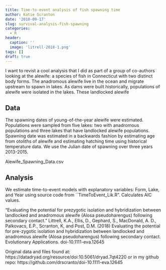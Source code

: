```yaml
---
title: Time-to-event analysis of fish spawning time
author: Katie Scranton
date: '2018-09-17'
slug: survival-analysis-fish-spawning
categories:
  - R
header:
  caption: ''
  image: 'litrell-2018-1.png'
tags: []
draft: true
---
```


I want to revist a cool analysis that I did as part of a group of co-authors looking at the alewife: a species of fish in Connecticut with two distinct body forms. The anadromous alewife live in the ocean and migrate upstream to spawn in lakes. As dams were built historically, populations of alewife were isolated in the lakes. These landlocked alewife 


## Data

The spawning dates of young-of-the-year alewife	were estimated. Populations were sampled from five lakes: two	with anadromous populations	and	three	lakes that have landlocked alewife populations. Spawning date was estimated in a backwards fashion by estimating age from otoliths of alewife and estimating hatching time using historical temperature data. We use the Julian date of spawning over three years 2013-2015. 

Alewife_Spawning_Data.csv

## Analysis

We estimate time-to-event	models with explanatory	variables: Form, Lake, and Year using source	code from	``TimeToEvent_Lik.R". Calculates	AIC	values.




"Evaluating the potential for prezygotic isolation and hybridization between landlocked and anadromous alewife (Alosa pseudoharengus) following secondary contact." Littrell,	K.A.,	Ellis,	D.,	Gephard,	S.,	MacDonald,	A.	D.,	Palkovacs,	E.P.,	Scranton,	K,	and	Post,	D.M.	(2018)	Evaluating	the	potential	for	pre-zygotic	isolation	and	hybridization	between	landlocked	and	anadromous	alewife	(Alosa	pseudoharengus)	following	secondary	contact.	Evolutionary	Applications.	doi-10.1111-eva.12645

Original data and files found at: https://datadryad.org/resource/doi:10.5061/dryad.7qt4220 
or in my github repo: https://github.com/drscranto/doi-10.1111-eva.12645